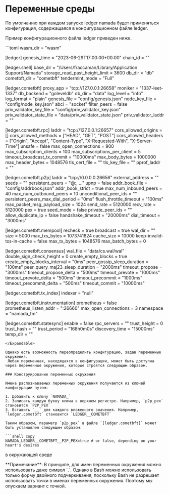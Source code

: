 
# Переменные среды

По умолчанию при каждом запуске ledger namada будет применяться конфигурация, содержащаяся в конфигурационном файле ledger.

Пример конфигурационного файла ledger приведен ниже.

<Expandable>
```toml
wasm_dir = "wasm"
 
[ledger]
genesis_time = "2023-06-29T17:00:00+00:00"
chain_id = "<namada-mainnet>"
 
[ledger.shell]
base_dir = "/Users/fraccaman/Library/Application Support/Namada"
storage_read_past_height_limit = 3600
db_dir = "db"
cometbft_dir = "cometbft"
tendermint_mode = "Full"
 
[ledger.cometbft]
proxy_app = "tcp://127.0.0.1:26658"
moniker = "1337-leet-1337"
db_backend = "goleveldb"
db_dir = "data"
log_level = "info"
log_format = "plain"
genesis_file = "config/genesis.json"
node_key_file = "config/node_key.json"
abci = "socket"
filter_peers = false
priv_validator_key_file = "config/priv_validator_key.json"
priv_validator_state_file = "data/priv_validator_state.json"
priv_validator_laddr = ""
 
[ledger.cometbft.rpc]
laddr = "tcp://127.0.0.1:26657"
cors_allowed_origins = []
cors_allowed_methods = ["HEAD", "GET", "POST"]
cors_allowed_headers = ["Origin", "Accept", "Content-Type", "X-Requested-With", "X-Server-Time"]
unsafe = false
max_open_connections = 900
max_subscription_clients = 100
max_subscriptions_per_client = 5
timeout_broadcast_tx_commit = "10000ms"
max_body_bytes = 1000000
max_header_bytes = 1048576
tls_cert_file = ""
tls_key_file = ""
pprof_laddr = ""
 
[ledger.cometbft.p2p]
laddr = "tcp://0.0.0.0:26656"
external_address = ""
seeds = ""
persistent_peers = "<peer-id>@<ip>:<port>, ..."
upnp = false
addr_book_file = "config/addrbook.json"
addr_book_strict = true
max_num_inbound_peers = 40
max_num_outbound_peers = 10
unconditional_peer_ids = ""
persistent_peers_max_dial_period = "0ms"
flush_throttle_timeout = "100ms"
max_packet_msg_payload_size = 1024
send_rate = 5120000
recv_rate = 5120000
pex = true
seed_mode = false
private_peer_ids = ""
allow_duplicate_ip = false
handshake_timeout = "20000ms"
dial_timeout = "3000ms"
 
[ledger.cometbft.mempool]
recheck = true
broadcast = true
wal_dir = ""
size = 5000
max_txs_bytes = 1073741824
cache_size = 10000
keep-invalid-txs-in-cache = false
max_tx_bytes = 1048576
max_batch_bytes = 0
 
[ledger.cometbft.consensus]
wal_file = "data/cs.wal/wal"
double_sign_check_height = 0
create_empty_blocks = true
create_empty_blocks_interval = "0ms"
peer_gossip_sleep_duration = "100ms"
peer_query_maj23_sleep_duration = "2000ms"
timeout_propose = "3000ms"
timeout_propose_delta = "500ms"
timeout_prevote = "1000ms"
timeout_prevote_delta = "500ms"
timeout_precommit = "1000ms"
timeout_precommit_delta = "500ms"
timeout_commit = "10000ms"
 
[ledger.cometbft.tx_index]
indexer = "null"
 
[ledger.cometbft.instrumentation]
prometheus = false
prometheus_listen_addr = ":26660"
max_open_connections = 3
namespace = "namada_tm"
 
[ledger.cometbft.statesync]
enable = false
rpc_servers = ""
trust_height = 0
trust_hash = ""
trust_period = "168h0m0s"
discovery_time = "15000ms"
temp_dir = ""
```
</Expandable>

Однако есть возможность переопределить конфигурацию, задав переменные окружения.
 Любая переменная, находящаяся в конфигурации, может быть доступна через переменные окружения, которые строятся следующим образом.

### Конструирование переменных окружения

Имена распознаваемых переменных окружения получаются из ключей конфигурации путем:

1. Добавить к ключу `NAMADA_`
2. Записать каждую букву ключа в верхнем регистре. Например, `p2p_pex` становится `P2P_PEX`
3. Вставить `__` для каждого вложенного значения. Например, `ledger.cometbft` становится `LEDGER__COMETBFT`

Таким образом, параметр `p2p_pex` в файле `[ledger.cometbft]` может быть установлен следующим образом:

```shell copy
NAMADA_LEDGER__COMETBFT__P2P_PEX=true # or false, depending on your heart's desires
```

в окружающей среде

<Callout type="warning">
**Примечание**: В принципе, для имен переменных окружения можно использовать даже символ `.`. Однако в Bash можно использовать только форму двойного подчеркивания, поскольку Bash не разрешает использовать точки в именах переменных окружения. Поэтому мы опускаем вариант с точкой.
</Callout>